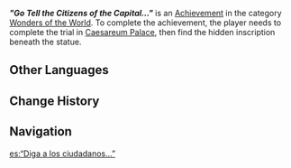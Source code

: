 {{Achievement_Infobox
|id           = 81481
|order id     = 1465
|category     = Wonders of the World
|description  = "That here, obedient to our oaths, we lie eternal..."
|requirements = Complete the trial in [[Caesareum Palace]].
|primogems    = 5
|hidden       = 1
|type         = Exploration
}}

'''''"Go Tell the Citizens of the Capital..."''''' is an [[Achievement]] in the category [[Wonders of the World]]. To complete the achievement, the player needs to complete the trial in [[Caesareum Palace]], then find the hidden inscription beneath the statue.

<!--
==Trivia==

==Video Guides==
{{EVT
|video1   = 
|caption1 = 
}}
-->
==Other Languages==
{{Other Languages
|en       = "Go Tell the Citizens of the Capital..."
|zhs      = 「请转告王城的公民…」
|zhs_rm   = 
|zht      = 「請轉告王城的公民…」
|zht_rm   = 
|zh_tl    = 
|ja       = 「旅人よ、行きて伝えよ、王城の人々に…」
|ja_rm    = "Tabibito yo, Ikite Tsutae yo, Oujou no Hitobito ni..."
|ja_tl    = "O Traveler, Go and Tell the People of the Castle..."
|ko       = 「수도의 시민들에게 전해주게…」
|ko_rm    = 
|ko_tl    = 
|es       = “Diga a los ciudadanos...”
|es_tl    = "Tell the Citizens..."
|fr       = « Dites aux citoyens... »
|fr_tl    = "Tell the Citizens..."
|ru       = «Расскажите жителям столицы...»
|ru_tl    = "Tell the Residents of the Capital..."
|th       = "โปรดบอกประชาชนในเมืองหลวง..."
|th_rm    = 
|th_tl    = 
|vi       = "Hãy Chuyển Lời Đến Công Dân Vương Thành..."
|vi_tl    = 
|de       = „Übermittle dies den Bürgern der Hauptstadt ...“
|de_tl    = "Convey This to the Citizens of the Capital ..."
|id       = "Tolong Sampaikan Kepada Penduduk Kota ...."
|id_tl    = "Please Tell the Citizens of the City ...."
|pt       = "Transmita Isso aos Cidadãos da Capital..."
|pt_tl    = 
|tr       = "Başkentli Yurttaşlara Söyleyin..."
|tr_tl    = 
|it       = "Ecco cosa dirai ai cittadini della capitale..."
|it_tl    = "This Is What You Will Tell the Citizens of the Capital..."
}}

==Change History==
{{Change History|4.6}}
<!--
==References==
{{Reflist}}
-->
==Navigation==
{{Achievement Navbox|Wonders of the World|Exploration}}

[[es:“Diga a los ciudadanos...”]]